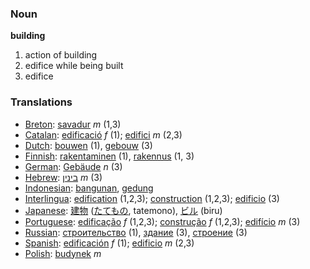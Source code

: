 === Noun ===
'''building'''
#action of building
#edifice while being built
#edifice
=== Translations ===
*[[Breton]]: [[savadur]] ''m'' (1,3)
*[[Catalan]]: [[edificació]] ''f'' (1); [[edifici]] ''m'' (2,3)
*[[Dutch]]: [[bouwen]] (1), [[gebouw]] (3)
*[[Finnish]]: [[rakentaminen]] (1), [[rakennus]] (1, 3)
*[[German]]: [[Gebäude]] ''n'' (3)
*[[Hebrew]]: [[בינין]] ''m'' (3)
*[[Indonesian]]: [[bangun|bangunan]], [[gedung]]
*[[Interlingua]]: [[edification]] (1,2,3); [[construction]] (1,2,3); [[edificio]] (3)
*[[Japanese]]: [[建物]] ([[たてもの]], tatemono), [[ビル]] (biru)
*[[Portuguese]]: [[edificação]] ''f'' (1,2,3); [[construção]] ''f'' (1,2,3); [[edifício]] ''m'' (3)
*[[Russian]]: [[строительство]] (1), [[здание]] (3), [[строение]] (3)
*[[Spanish]]: [[edificación]] ''f'' (1); [[edificio]] ''m'' (2,3)
*[[Polish]]: [[budynek]] ''m''